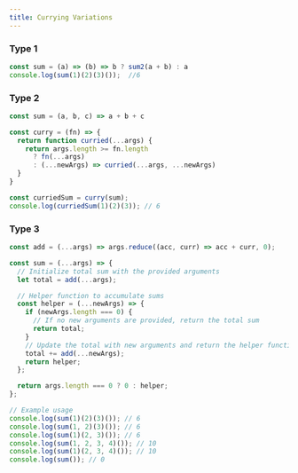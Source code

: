 ```yaml
---
title: Currying Variations
---
```



### Type 1

```JavaScript
const sum = (a) => (b) => b ? sum2(a + b) : a
console.log(sum(1)(2)(3)());  //6
```

### Type 2

```JavaScript
const sum = (a, b, c) => a + b + c

const curry = (fn) => {
  return function curried(...args) {
    return args.length >= fn.length
      ? fn(...args)
      : (...newArgs) => curried(...args, ...newArgs)
  }
}

const curriedSum = curry(sum);
console.log(curriedSum(1)(2)(3)); // 6
```

### Type 3

```JavaScript
const add = (...args) => args.reduce((acc, curr) => acc + curr, 0);

const sum = (...args) => {
  // Initialize total sum with the provided arguments
  let total = add(...args);

  // Helper function to accumulate sums
  const helper = (...newArgs) => {
    if (newArgs.length === 0) {
      // If no new arguments are provided, return the total sum
      return total;
    }
    // Update the total with new arguments and return the helper function for further chaining
    total += add(...newArgs);
    return helper;
  };

  return args.length === 0 ? 0 : helper;
};

// Example usage
console.log(sum(1)(2)(3)()); // 6
console.log(sum(1, 2)(3)()); // 6
console.log(sum(1)(2, 3)()); // 6
console.log(sum(1, 2, 3, 4)()); // 10
console.log(sum(1)(2, 3, 4)()); // 10
console.log(sum()); // 0
```